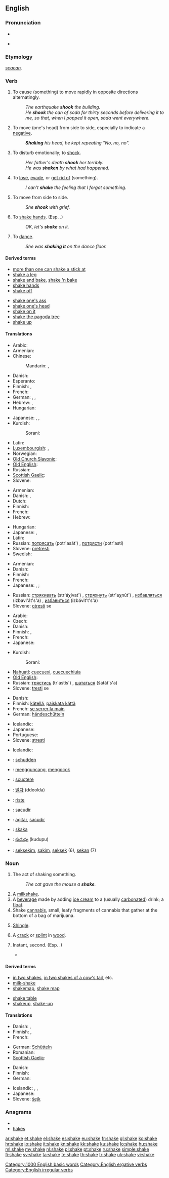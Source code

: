 ==English==
{{wikipedia}}

===Pronunciation===
* {{IPA|/ˈʃeɪk/}}
* {{audio|en-us-shake.ogg|Audio (US)}}
*: {{rhymes|eɪk}}

===Etymology===
{{etyl|ang}} ''[[scacan]]''.

===Verb===
{{en-verb|shakes|shaking|shook|shaken}}

# {{transitive|ergative}} To cause (something) to move rapidly in opposite directions alternatingly.
#: ''The earthquake '''shook''' the building.''
#: ''He '''shook''' the can of soda for thirty seconds before delivering it to me, so that, when I popped it open, soda went everywhere.''
# {{transitive}} To move (one's head) from side to side, especially to indicate a [[negative]].
#: '''''Shaking''' his head, he kept repeating "No, no, no".''
# {{transitive}} To disturb emotionally; to [[shock]].
#: ''Her father's death '''shook''' her terribly.''
#: ''He was '''shaken''' by what had happened.''
# {{transitive}} To [[lose]], [[evade]], or [[get rid of]] (something).
#: ''I can't '''shake''' the feeling that I forgot something.''
# {{intransitive}} To move from side to side.
#: ''She '''shook''' with grief.''
# {{intransitive}} To [[shake hands]]. (Esp. {{term|shake on}}.)
#: ''OK, let's '''shake''' on it.''
# {{intransitive}} To [[dance]].
#: ''She was '''shaking it''' on the dance floor.''

====Derived terms====
{{der-top}}
* [[more than one can shake a stick at]]
* [[shake a leg]]
* [[shake and bake]], [[shake 'n bake]]
* [[shake hands]]
* [[shake off]]
{{der-mid}}
* [[shake one's ass]]
* [[shake one's head]]
* [[shake on it]]
* [[shake the pagoda tree]]
* [[shake up]]
{{der-bottom}}

====Translations====
{{trans-top|transitive: to cause to move}}
* Arabic: {{t|ar|هز|tr=házza}}
* Armenian: {{t-|hy|սասանել|tr=sasanel}}
* Chinese:
*: Mandarin: {{t-|cmn|搖|sc=Hani}},  {{t-|cmn|摇|tr=yáo|sc=Hani}}
* Danish: {{t|da|ryste}}
* Esperanto: {{t-|eo|skui|xs=Esperanto}}
* Finnish: {{t+|fi|ravistaa}}, {{t-|fi|ravistella}}
* French: {{t+|fr|secouer}}
* German: {{t+|de|schütteln}},  {{t+|de|schütteln}},  {{t+|de|erschüttern}}
* Hebrew: {{t|he|זעזע|tr=za'azéa}}, {{t-|he|ניער|tr=ni'ér}}
* Hungarian: {{t+|hu|ráz}}
{{trans-mid}}
* Japanese: {{t|ja|揺する|tr=yusuru}}, {{t|ja|揺らす|tr=yurasu}}, {{t+|ja|振る|tr=furu}}
* Kurdish:
*: Sorani: {{t|ku|شه‌قاندن|tr=shaqAndin|sc=ku-Arab}}
* Latin: {{t-|la|commoveo|alt=commoveō}}
* [[Luxembourgish]]: {{t|lb|rëselen}}, {{t|lb|stuckelen}}
* Norwegian: {{t-|no|riste}}
* [[Old Church Slavonic]]: {{tø|cu|трѧсти|tr=tręsti|sc=Cyrs}}
* [[Old English]]: {{t-|ang|cweccan|alt=cweċċan|xs=Old English}}
* Russian: {{t+|ru|трясти|tr=trjastí}} {{impf}}
* [[Scottish Gaelic]]: {{t-|gd|crath|xs=Scottish Gaelic}}
* Slovene: {{t-|sl|tresti}}
{{trans-bottom}}

{{trans-top|transitive: to disturb emotionally}}
* Armenian: {{t-|hy|սասանել|tr=sasanel}}
* Danish: {{t|da|ryste}}, {{t|da|chokere}}
* Dutch: {{t|nl|schokken}}
* Finnish: {{t-|fi|järkyttää}}
* French: {{t+|fr|secouer}}
* Hebrew: {{t|he|זעזע|tr=za'azéa}}
{{trans-mid}}
* Hungarian: {{t|hu|megráz}}
* Japanese: {{t|ja|動揺させる|tr=dōyō saseru}}, {{t|ja|狼狽させる|tr=rōbai saseru}}
* Latin: {{t-|la|commoveo|alt=commoveō}}
* Russian: [[потрясать]] (potr'asát') {{impf}}, [[потрясти]] (potr'astí) {{pf.}}
* Slovene: [[pretresti]]
* Swedish: {{t+|sv|skaka}}
{{trans-bottom}}

{{trans-top|transitive: to lose, evade}}
* Armenian: {{t-|hy|սասանել|tr=sasanel}}
* Danish: {{t|da|ryste af sig}}
* Finnish: {{t-|fi|karistaa}}
* French: {{t+|fr|secouer}}
* Japanese: {{qualifier|shake off}} {{t|ja|振り払う|tr=furi-harau}}, {{t|ja|振り落とす|tr=furi-otosu}}; {{qualifier|get rid of}} {{t|ja|拭う|tr=nuguu}}
{{trans-mid}}
* Russian: [[стряхивать]] (str'áχivat') {{impf}}, [[стряхнуть]] (str'aχnút') {{pf.}}, [[избавляться]] (izbavl'át's'a) {{impf}}, [[избавиться]] (izbávit't's'a) {{pf.}}
* Slovene: [[otresti]] se
{{trans-bottom}}

{{trans-top|intransitive: to move from side to side}}
* Arabic: {{t|ar|هز|tr=házza}}
* Czech: {{t-|cs|třást}}
* Danish: {{t-|da|rokke}}
* Finnish: {{t+|fi|vavista}}, {{t+|fi|täristä}}
* French: {{t+|fr|secouer|alt=se secouer}}
* Japanese: {{t-|ja|揺れる|tr=yureru}}
{{trans-mid}}
* Kurdish:
*: Sorani: {{t|ku|شه‌قاندنه‌وه‌|tr=shaqAndinawa|sc=ku-Arab}}
* [[Nahuatl]]: [[cuecuexi]], [[cuecuechiuia]]
* [[Old English]]: {{t-|ang|cwacian|xs=Old English}}
* Russian: [[трястись]] (tr'astís') {{impf}}, [[шататься]] (šatát's'a) {{impf}}
* Slovene: [[tresti]] se
{{trans-bottom}}

{{trans-top|intransitive: to shake hands}}
* Danish: {{t|da|give hånd på}}
* Finnish: [[kätellä]], [[paiskata kättä]]
* French: [[se serrer la main]]
* German: [[händeschütteln]]
{{trans-mid}}
* Icelandic: {{t-|is|takast í hendur}}
* Japanese: {{t|ja|握手する|tr=akushu suru}}
* Portuguese: {{t|pt|cumprimentar-se}}
* Slovene: [[stresti]]
{{trans-bottom}}

{{trans-top|intransitive: to dance}}
* Icelandic: {{t+|is|dansa}}
{{trans-mid}}
{{trans-bottom}}

{{checktrans-top}}
* {{ttbc|Dutch}}: [[schudden]]
* {{ttbc|Indonesian}}: [[guncang|mengguncang]], [[kocok|mengocok]]
* {{ttbc|Italian}}: [[scuotere]]
{{trans-mid}}
* {{ttbc|Korean}}: [[떨다]] (ddeolda)
* {{ttbc|Norwegian}}: [[riste]]
* {{ttbc|Portuguese}}: [[sacudir]]
* {{ttbc|Spanish}}: [[agitar]], [[sacudir]]
* {{ttbc|Swedish}}: [[skaka]]
* {{ttbc|Telugu}}: [[కుదుపు]] (kudupu)
* {{ttbc|Tok Pisin}}: [[seksekim]], [[sakim]], [[seksek]] (6), [[sekan]] (7)
{{trans-bottom}}

===Noun===
{{en-noun}}

# The act of shaking something.
#: ''The cat gave the mouse a '''shake'''.''
# A [[milkshake]].
# A [[beverage]] made by adding [[ice cream]] to a (usually [[carbonated]]) drink; a [[float]].
# Shake [[cannabis]], small, leafy fragments of cannabis that gather at the bottom of a bag of marijuana.
# {{context|building material}} [[shingle|Shingle]].
# A [[crack]] or [[splint]] in [[wood]].
# {{informal}} Instant, second. (Esp. {{term|in two shakes}}.)
#* {{RQ:Wodehouse Offing|XXI|“And do you realize that in a few '''shakes''' I've got to show up at dinner and have Mrs Cream being very, very kind to me? It hurts the pride of the Woosters, Jeeves.”}}

====Derived terms====
{{der-top}}
* [[in two shakes]], [[in two shakes of a cow's tail]], etc.
* [[milk-shake]]
* [[shakemap]], [[shake map]]
{{der-mid}}
* [[shake table]]
* [[shakeup]], [[shake-up]]
{{der-bottom}}

====Translations====
{{trans-top|act of shaking}}
* Danish: {{t|da|rysten|c}}, {{t|da|rusk|n}}
* Finnish: {{t-|fi|ravistus}}, {{t-|fi|ravistelu}}
* French: {{t+|fr|secousse}}
{{trans-mid}}
* German: [[Schütteln]] {{f}}
* Romanian: {{t|ro|scuturare|f}}
* [[Scottish Gaelic]]: {{t-|gd|crathadh|m|xs=Scottish Gaelic}}
{{trans-bottom}}

{{trans-top|milkshake}}
* Danish: {{t-|da|milkshake|c}}
* Finnish: {{t+|fi|pirtelö}}
* German: {{t+|de|Milchshake|m}}
{{trans-mid}}
* Icelandic: {{t-|is|hristingur|m}},  {{t|is|sjeik|m}},  {{t|is|mjólkurhristingur|m}}
* Japanese: {{t|ja|ミルクセーキ|tr=miruku-sēki}}
* Slovene: [[šejk]] {{m}}
{{trans-bottom}}

{{trans-top|ground-up marijuana}}
{{trans-mid}}
{{trans-bottom}}

===Anagrams===
* {{alphagram|aehks}}
* [[hakes#English|hakes]]

[[Category:1000 English basic words]]
[[Category:English ergative verbs]]
[[Category:English irregular verbs]]

[[ar:shake]]
[[et:shake]]
[[el:shake]]
[[es:shake]]
[[eu:shake]]
[[fr:shake]]
[[gl:shake]]
[[ko:shake]]
[[hr:shake]]
[[io:shake]]
[[it:shake]]
[[kn:shake]]
[[kk:shake]]
[[ku:shake]]
[[lo:shake]]
[[hu:shake]]
[[ml:shake]]
[[my:shake]]
[[nl:shake]]
[[pl:shake]]
[[pt:shake]]
[[ru:shake]]
[[simple:shake]]
[[fi:shake]]
[[sv:shake]]
[[ta:shake]]
[[te:shake]]
[[th:shake]]
[[tr:shake]]
[[uk:shake]]
[[vi:shake]]